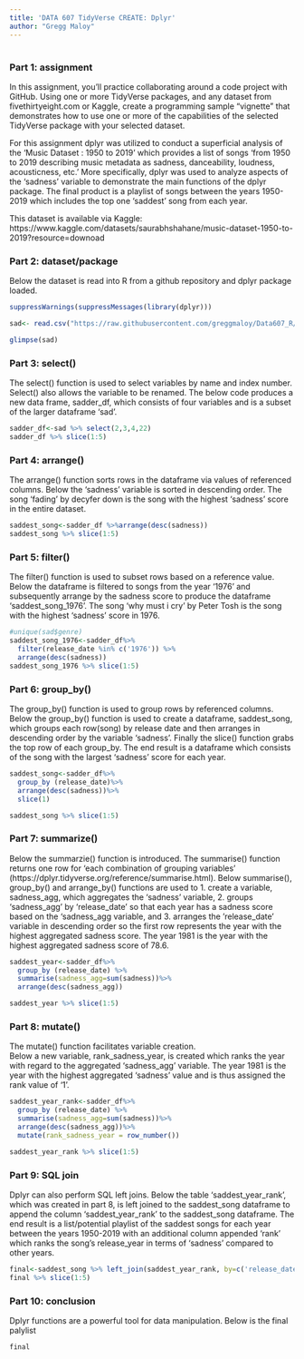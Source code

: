 ---
title: 'DATA 607 TidyVerse CREATE: Dplyr'
author: "Gregg Maloy"
---
#

## {.tabset}
### Part 1: assignment 
In this assignment, you’ll practice collaborating around a code project with 
GitHub.  Using one or more TidyVerse packages, and any dataset from fivethirtyeight.com
or Kaggle, create a programming sample “vignette” that demonstrates how to use one or
more of the capabilities of the selected TidyVerse package with your selected dataset.

For this assignment dplyr was utilized to conduct a superficial analysis of the 'Music
Dataset : 1950 to 2019' which provides a list of songs 'from 1950 to 2019 describing
music metadata as sadness, danceability, loudness, acousticness, etc.'  More
specifically, dplyr was used to analyze aspects of the 'sadness' variable to demonstrate
the main functions of the dplyr package.  The final product is a playlist of songs between the years 1950-2019 which includes the top one 'saddest' song from each year.  

This dataset is available via Kaggle: 
https://www.kaggle.com/datasets/saurabhshahane/music-dataset-1950-to-2019?resource=downoad    

\newpage    
### Part 2: dataset/package
Below the dataset is read into R from a github repository and dplyr package loaded.
```{r}
suppressWarnings(suppressMessages(library(dplyr)))

sad<- read.csv("https://raw.githubusercontent.com/greggmaloy/Data607_R/main/20230406_MUSIC.csv", na.strings=c("","NA"))

glimpse(sad)
```
\newpage
### Part 3: select() 
The select() function is used to select variables by name and index number.
Select() also allows the variable to be renamed.
The below code produces a new data frame, sadder_df, which consists of four variables and is a subset of the larger dataframe 'sad'.
```{r}
sadder_df<-sad %>% select(2,3,4,22) 
sadder_df %>% slice(1:5)
```
\newpage
### Part 4: arrange() 
The arrange() function sorts rows in the dataframe via values of referenced
columns. Below the 'sadness' variable is sorted in descending order.  The song 'fading' by decyfer down is the song with the highest 'sadness' score in the entire dataset.
```{r}
saddest_song<-sadder_df %>%arrange(desc(sadness))
saddest_song %>% slice(1:5)
```
\newpage
### Part 5: filter() 
The filter() function is used to subset rows based on a reference value.
Below the dataframe is filtered to songs from the year '1976' and subsequently arrange by the sadness score to produce the dataframe 'saddest_song_1976'. The song 'why must i cry' by Peter Tosh is the song with the highest 'sadness' score in 1976.
```{r}
#unique(sad$genre)
saddest_song_1976<-sadder_df%>% 
  filter(release_date %in% c('1976')) %>% 
  arrange(desc(sadness))
saddest_song_1976 %>% slice(1:5)
```


\newpage
### Part 6: group_by() 
The group_by() function is used to group rows by referenced columns.  Below the group_by() function is used to create a dataframe, saddest_song, which groups each row(song) by release date and then arranges in descending order by the variable 'sadness'.  Finally the slice() function grabs the top row of each group_by.  The end result is a dataframe which consists of the song with the largest 'sadness' score for each year.
```{r}
saddest_song<-sadder_df%>%
  group_by (release_date)%>%
  arrange(desc(sadness))%>%
  slice(1)

saddest_song %>% slice(1:5)
```
\newpage
### Part 7: summarize()
Below the summarzie() function is introduced. The summarise() function returns one row for 'each combination of grouping variables' (https://dplyr.tidyverse.org/reference/summarise.html).
Below summarise(), group_by() and arrange_by() functions are used to 1. create a variable, sadness_agg, which aggregates the 'sadness' variable, 2. groups 'sadness_agg' by 'release_date' so that each year has a sadness score based on the 'sadness_agg variable, and 3. arranges the 'release_date' variable in descending order so the first row represents the year with the highest aggregated sadness score. The year 1981 is the year with the highest aggregated sadness score of 78.6.
```{r}
saddest_year<-sadder_df%>% 
  group_by (release_date) %>% 
  summarise(sadness_agg=sum(sadness))%>% 
  arrange(desc(sadness_agg))

saddest_year %>% slice(1:5)
```
\newpage
### Part 8: mutate() 
The mutate() function facilitates variable creation.   
Below a new variable, rank_sadness_year, is created which ranks the year with regard to the aggregated 'sadness_agg' variable.  The year 1981 is the year with the highest aggregated 'sadness' value and is thus assigned the rank value of '1'.
```{r}
saddest_year_rank<-sadder_df%>% 
  group_by (release_date) %>% 
  summarise(sadness_agg=sum(sadness))%>% 
  arrange(desc(sadness_agg))%>% 
  mutate(rank_sadness_year = row_number())

saddest_year_rank %>% slice(1:5)
```
\newpage
### Part 9: SQL join 
Dplyr can also perform SQL left joins. Below the table 'saddest_year_rank', which was created in part 8, is left joined to the saddest_song dataframe to append the column 'saddest_year_rank' to the saddest_song dataframe.  The end result is a list/potential playlist of the saddest songs for each year between the years 1950-2019 with an additional column appended 'rank' which ranks the song's release_year in terms of 'sadness' compared to other years.
```{r}
final<-saddest_song %>% left_join(saddest_year_rank, by=c('release_date'))%>% select(1,2,3,6) 
final %>% slice(1:5)
```
\newpage
### Part 10: conclusion
Dplyr functions are a powerful tool for data manipulation.
Below is the final palylist
```{r}
final
```
